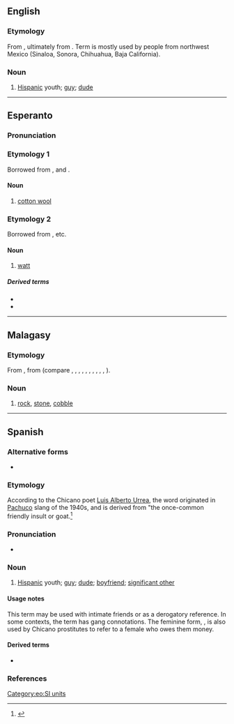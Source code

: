 ==English==

===Etymology===
From {{bor|en|es|vato}}, ultimately from {{m|es|chivato}}. Term is mostly used by people from northwest Mexico (Sinaloa, Sonora, Chihuahua, Baja California).

===Noun===
{{en-noun}}

# {{lb|en|Chicano|slang}} [[Hispanic]] youth; [[guy]]; [[dude]]

----

==Esperanto==
{{wikipedia|lang=eo}}

===Pronunciation===
{{eo-IPA}}

===Etymology 1===
Borrowed from {{bor|eo|fr|ouate}}, {{bor|eo|de|Watte}} and {{bor|eo|en|wad}}.

====Noun====
{{eo-head}}

# [[cotton wool]]

{{Universala Vortaro}}

===Etymology 2===
Borrowed from {{bor|eo|en|watt}}, etc.

====Noun====
{{eo-head}}

# [[watt]]
#: {{syn|eo|ŭato|vatto}}

=====Derived terms=====
* {{l|eo|jotavato}}
* {{l|eo|kilovato}}

[[Category:eo:SI units]]

----

==Malagasy==

===Etymology===
From {{inh|mg|poz-pro|*batu}}, from {{inh|mg|map-pro|*batu}} (compare {{cog|ceb|bato}}, {{cog|fj|vatu}}, {{cog|haw|haku}}, {{cog|hil|bato}}, {{cog|ilo|bato}}, {{cog|id|batu}}, {{cog|pam|batu}}, {{cog|ms|batu}}, {{cog|mi|whatu}}, {{cog|su|batu}}, {{cog|tl|bato}}).

===Noun===
{{head|mg|noun}}

# [[rock]], [[stone]], [[cobble]]

----

==Spanish==

===Alternative forms===
* {{alter|es|bato|jato}}

===Etymology===
According to the Chicano poet [[w:Luis Alberto Urrea|Luis Alberto Urrea]], the word originated in [[w:Pachuco|Pachuco]] slang of the 1940s, and is derived from "the once-common friendly insult {{m|es|chivato}} or goat.<ref>{{cite-book
|last=Urrea
|first=Luis Alberto
|authorlink=
|coauthors=José Galvez, photographer
|title=Vatos
|publisher=Cinco Puntos Press
|date=2000
|location=El Paso
|pages=
|url=
|doi=
|isbn=0-938317-52-0}}</ref>

===Pronunciation===
* {{es-IPA}}

===Noun===
{{es-noun|m|f=vata}}

# {{lb|es|Chicano|slang}} [[Hispanic]] youth; [[guy]]; [[dude]]; [[boyfriend]]; [[significant other]]
#: {{uxi|es|t=The vato Harry Gonzalez is an idiot!}}

====Usage notes====
This term may be used with intimate friends or as a derogatory reference. In some contexts, the term has gang connotations. The feminine form, {{m|es|vata}}, is also used by Chicano prostitutes to refer to a female who owes them money.

====Derived terms====
* {{l|es|vato loco|lit=crazy dude|t=gangster, gangbanger}}

===References===
<references />